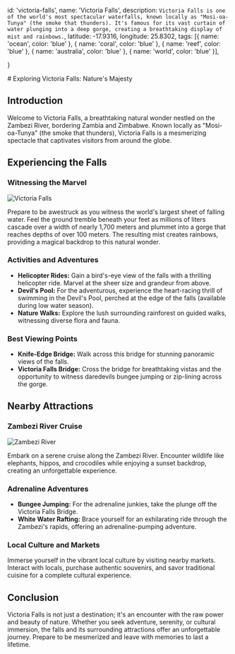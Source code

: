 
  id: 'victoria-falls',
  name: 'Victoria Falls',
  description: `Victoria Falls is one of the world's most spectacular waterfalls, known locally as "Mosi-oa-Tunya" (the smoke that thunders). It's famous for its vast curtain of water plunging into a deep gorge, creating a breathtaking display of mist and rainbows.`,
  latitude: -17.9316,
  longitude: 25.8302,
  tags: [{
    name: 'ocean',
    color: 'blue'
  }, {
    name: 'coral',
    color: 'blue'
  }, {
    name: 'reef',
    color: 'blue'
  }, {
    name: 'australia',
    color: 'blue'
  }, {
    name: 'world',
    color: 'blue'
  }],

}

<CoverImage alt="The Great Barrier Reef | Cover" src="/wonders/victoria-falls/cover.jpg" />

<div className="p-8">
  # Exploring Victoria Falls: Nature's Majesty

  <Tags tags={metadata.tags} />
  <Description description={metadata.description} />

  ## Introduction

  Welcome to Victoria Falls, a breathtaking natural wonder nestled on the Zambezi River, bordering Zambia and Zimbabwe. Known locally as "Mosi-oa-Tunya" (the smoke that thunders), Victoria Falls is a mesmerizing spectacle that captivates visitors from around the globe.

  ## Experiencing the Falls

  ### Witnessing the Marvel

  ![Victoria Falls](/wonders/victoria-falls/1.jpg)

  Prepare to be awestruck as you witness the world's largest sheet of falling water. Feel the ground tremble beneath your feet as millions of liters cascade over a width of nearly 1,700 meters and plummet into a gorge that reaches depths of over 100 meters. The resulting mist creates rainbows, providing a magical backdrop to this natural wonder.

  ### Activities and Adventures

  - **Helicopter Rides:** Gain a bird's-eye view of the falls with a thrilling helicopter ride. Marvel at the sheer size and grandeur from above.
  - **Devil's Pool:** For the adventurous, experience the heart-racing thrill of swimming in the Devil's Pool, perched at the edge of the falls (available during low water season).
  - **Nature Walks:** Explore the lush surrounding rainforest on guided walks, witnessing diverse flora and fauna.

  ### Best Viewing Points

  - **Knife-Edge Bridge:** Walk across this bridge for stunning panoramic views of the falls.
  - **Victoria Falls Bridge:** Cross the bridge for breathtaking vistas and the opportunity to witness daredevils bungee jumping or zip-lining across the gorge.

  ## Nearby Attractions

  ### Zambezi River Cruise

  ![Zambezi River](/wonders/victoria-falls/2.jpg)

  Embark on a serene cruise along the Zambezi River. Encounter wildlife like elephants, hippos, and crocodiles while enjoying a sunset backdrop, creating an unforgettable experience.

  ### Adrenaline Adventures

  - **Bungee Jumping:** For the adrenaline junkies, take the plunge off the Victoria Falls Bridge.
  - **White Water Rafting:** Brace yourself for an exhilarating ride through the Zambezi's rapids, offering an adrenaline-pumping adventure.

  ### Local Culture and Markets

  Immerse yourself in the vibrant local culture by visiting nearby markets. Interact with locals, purchase authentic souvenirs, and savor traditional cuisine for a complete cultural experience.

  ## Conclusion

  Victoria Falls is not just a destination; it's an encounter with the raw power and beauty of nature. Whether you seek adventure, serenity, or cultural immersion, the falls and its surrounding attractions offer an unforgettable journey. Prepare to be mesmerized and leave with memories to last a lifetime.

  <BackButton />
</div>
